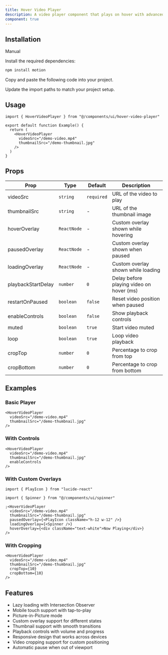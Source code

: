 ```yaml
---
title: Hover Video Player
description: A video player component that plays on hover with advanced features like mobile support, picture-in-picture, and custom overlays.
component: true
---
```


<ComponentPreview
  name="hover-video-player-demo"
  className="[&_.preview>[data-orientation=vertical]]:sm:max-w-[70%]"
/>

## Installation

<Tabs defaultValue="manual">

<TabsList>
  <TabsTrigger value="manual">Manual</TabsTrigger>
</TabsList>

<TabsContent value="manual">

<Steps>

<Step>Install the required dependencies:</Step>

```bash
npm install motion
```

<Step>Copy and paste the following code into your project.</Step>

<ComponentSource name="hover-video-player" />

<Step>Update the import paths to match your project setup.</Step>

</Steps>

</TabsContent>

</Tabs>

## Usage

```tsx
import { HoverVideoPlayer } from "@/components/ui/hover-video-player"
```

```tsx
export default function Example() {
  return (
    <HoverVideoPlayer
      videoSrc="/demo-video.mp4"
      thumbnailSrc="/demo-thumbnail.jpg"
    />
  )
}
```

## Props

| Prop               | Type        | Default    | Description                              |
| ------------------ | ----------- | ---------- | ---------------------------------------- |
| videoSrc           | `string`    | `required` | URL of the video to play                 |
| thumbnailSrc       | `string`    | -          | URL of the thumbnail image               |
| hoverOverlay       | `ReactNode` | -          | Custom overlay shown while hovering      |
| pausedOverlay      | `ReactNode` | -          | Custom overlay shown when paused         |
| loadingOverlay     | `ReactNode` | -          | Custom overlay shown while loading       |
| playbackStartDelay | `number`    | `0`        | Delay before playing video on hover (ms) |
| restartOnPaused    | `boolean`   | `false`    | Reset video position when paused         |
| enableControls     | `boolean`   | `false`    | Show playback controls                   |
| muted              | `boolean`   | `true`     | Start video muted                        |
| loop               | `boolean`   | `true`     | Loop video playback                      |
| cropTop            | `number`    | `0`        | Percentage to crop from top              |
| cropBottom         | `number`    | `0`        | Percentage to crop from bottom           |

## Examples

### Basic Player

```tsx
<HoverVideoPlayer
  videoSrc="/demo-video.mp4"
  thumbnailSrc="/demo-thumbnail.jpg"
/>
```

### With Controls

```tsx
<HoverVideoPlayer
  videoSrc="/demo-video.mp4"
  thumbnailSrc="/demo-thumbnail.jpg"
  enableControls
/>
```

### With Custom Overlays

```tsx
import { PlayIcon } from "lucide-react"

import { Spinner } from "@/components/ui/spinner"

;<HoverVideoPlayer
  videoSrc="/demo-video.mp4"
  thumbnailSrc="/demo-thumbnail.jpg"
  pausedOverlay={<PlayIcon className="h-12 w-12" />}
  loadingOverlay={<Spinner />}
  hoverOverlay={<div className="text-white">Now Playing</div>}
/>
```

### With Cropping

```tsx
<HoverVideoPlayer
  videoSrc="/demo-video.mp4"
  thumbnailSrc="/demo-thumbnail.jpg"
  cropTop={10}
  cropBottom={10}
/>
```

## Features

- Lazy loading with Intersection Observer
- Mobile touch support with tap-to-play
- Picture-in-Picture mode
- Custom overlay support for different states
- Thumbnail support with smooth transitions
- Playback controls with volume and progress
- Responsive design that works across devices
- Video cropping support for custom positioning
- Automatic pause when out of viewport

```

```
